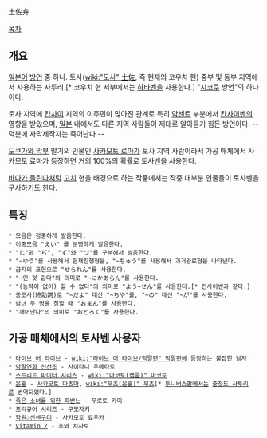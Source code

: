 土佐弁

[[목차]]

== 개요 ==
[[일본어]] [[방언]] 중 하나. 토사([[wiki:"도사" 土佐]], 즉 현재의 코우치 현) 중부 및 동부 지역에서 사용하는 사투리.[* 코우치 현 서부에서는 [[하타벤]]을 사용한다.] "[[시코쿠]] 방언"의 하나이다.

토사 지역에 [[칸사이]] 지역의 이주민이 많아진 관계로 특히 [[악센트]] 부분에서 [[칸사이벤]]의 영향을 받았으며, [[일본]] 내에서도 다른 지역 사람들이 제대로 알아듣기 힘든 방언이다. --덕분에 자막제작자는 죽어난다.--

[[도쿠가와 막부]] 말기의 인물인 [[사카모토 료마]]가 토사 지역 사람이라서 가공 매체에서 사카모토 료마가 등장하면 거의 100%의 확률로 토사벤을 사용한다.

[[바다가 들린다]]처럼 [[고치]] 현을 배경으로 하는 작품에서는 작중 대부분 인물들이 토사벤을 구사하기도 한다.

== 특징 ==
 * 모음은 정중하게 발음한다.
 * 이중모음 "えい" 를 분명하게 발음한다.
 * "じ"와 "ぢ", "ず"와 "づ"를 구분해서 발음한다.
 * "~ゆう"를 사용해서 현재진행형을, "~ちゅう"를 사용해서 과거완료형을 나타낸다.
 * 금지의 표현으로 "せられん"를 사용한다.
 * "~인 것 같다"의 의미로 "~にかあらん"를 사용한다.
 * "(능력이 없어) 할 수 없다"의 의미로 "よう~せん"를 사용한다.[* 칸사이벤과 같다.] 
 * 종조사(終助詞)로 "~だよ" 대신 "~ちや"를, "~の" 대신 "~が"를 사용한다.
 * 남녀 두 명을 칭할 때 "おまん"를 사용한다.
 * "깨어난다"의 의미로 "おどろく"를 사용한다.

== 가공 매체에서의 토사벤 사용자 ==
 * [[라이브 어 라이브]] - [[wiki:"라이브 어 라이브/막말편" 막말편]]에 등장하는 붙잡힌 남자
 * [[막말연화 신선조]] - 사이타니 우메타로
 * [[스트리트 파이터 시리즈]] - [[wiki:"마코토(캡콤)" 마코토]]
 * [[은혼]] - [[사카모토 다츠마]], [[wiki:"무츠(은혼)" 무츠]][* [[투니버스]]판에서는 [[충청도 사투리]]로 번역되었다.]
 * [[죽은 소녀를 위한 파반느]] - 무로토 카미
 * [[프리큐어 시리즈]] - [[쿠모자키]]
 * [[학원☆신센구미]] - 사카모토 료우카
 * [[Vitamin Z]] - 후와 치사토
